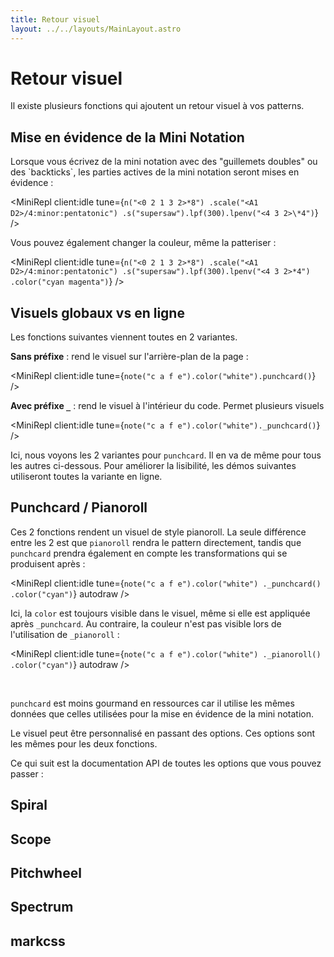 ```yaml
---
title: Retour visuel
layout: ../../layouts/MainLayout.astro
---
```



# Retour visuel

Il existe plusieurs fonctions qui ajoutent un retour visuel à vos patterns.

## Mise en évidence de la Mini Notation

Lorsque vous écrivez de la mini notation avec des "guillemets doubles" ou des \`backticks\`, les parties actives de la mini notation seront mises en évidence :

<MiniRepl
  client:idle
  tune={`n("<0 2 1 3 2>*8")
.scale("<A1 D2>/4:minor:pentatonic")
.s("supersaw").lpf(300).lpenv("<4 3 2>\*4")`}
/>

Vous pouvez également changer la couleur, même la patteriser :

<MiniRepl
  client:idle
  tune={`n("<0 2 1 3 2>*8")
.scale("<A1 D2>/4:minor:pentatonic")
.s("supersaw").lpf(300).lpenv("<4 3 2>*4")
.color("cyan magenta")`}
/>

## Visuels globaux vs en ligne

Les fonctions suivantes viennent toutes en 2 variantes.

**Sans préfixe** : rend le visuel sur l'arrière-plan de la page :

<MiniRepl client:idle tune={`note("c a f e").color("white").punchcard()`} />

**Avec préfixe `_`** : rend le visuel à l'intérieur du code. Permet plusieurs visuels

<MiniRepl client:idle tune={`note("c a f e").color("white")._punchcard()`} />

Ici, nous voyons les 2 variantes pour `punchcard`. Il en va de même pour tous les autres ci-dessous.
Pour améliorer la lisibilité, les démos suivantes utiliseront toutes la variante en ligne.

## Punchcard / Pianoroll

Ces 2 fonctions rendent un visuel de style pianoroll.
La seule différence entre les 2 est que `pianoroll` rendra le pattern directement,
tandis que `punchcard` prendra également en compte les transformations qui se produisent après :

<MiniRepl
  client:idle
  tune={`note("c a f e").color("white")
._punchcard()
.color("cyan")`}
  autodraw
/>

Ici, la `color` est toujours visible dans le visuel, même si elle est appliquée après `_punchcard`.
Au contraire, la couleur n'est pas visible lors de l'utilisation de `_pianoroll` :

<MiniRepl
  client:idle
  tune={`note("c a f e").color("white")
._pianoroll()
.color("cyan")`}
  autodraw
/>


<br />

<Box>

`punchcard` est moins gourmand en ressources car il utilise les mêmes données que celles utilisées pour la mise en évidence de la mini notation.

</Box>

Le visuel peut être personnalisé en passant des options. Ces options sont les mêmes pour les deux fonctions.

Ce qui suit est la documentation API de toutes les options que vous pouvez passer :

<JsDoc client:idle name="pianoroll" h={0} />

## Spiral

<JsDoc client:idle name="spiral" h={0} />

## Scope

<JsDoc client:idle name="scope" h={0} />

## Pitchwheel

<JsDoc client:idle name="pitchwheel" h={0} />

## Spectrum

<JsDoc client:idle name="spectrum" h={0} />

## markcss

<JsDoc client:idle name="markcss" h={0} />
